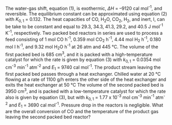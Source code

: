 The water-gas shift, equation (1), is exothermic, $\Delta H$ = –9120 cal mol^-1^, and reversible. The equilibrium constant can be approximated using equation (2) with $K_{0,1}$ = 0.132. The heat capacities of CO, H~2~O, CO~2~, H~2~, and inert, I, can be take to be constant and equal to 29.3, 34.3, 41.3, 29.2, and 40.5 J mol^-1^ K^-1^, respectively. Two packed bed reactors in series are used to process a feed consisting of 1 mol CO h^-1^, 0.359 mol CO~2~ h^-1^, 4.44 mol H~2~ h^-1^, 0.180 mol I h^-1^, and 9.32 mol H~2~O h^-1^ at 26 atm and 445 °C. The volume of the first packed bed is 685 cm^3^, and it is packed with a high-temperature catalyst for which the rate is given by equation (3) with $k_{0,1}$ = 0.0354 mol cm^-3^ min^-1^ atm^-2^ and $E_1$ = 9740 cal mol^-1^. The product stream leaving the first packed bed passes through a heat exchanger. Chilled water at 20 °C flowing at a rate of 1100 g/h enters the other side of the heat exchanger and exits the heat exchanger at 50 °C The volume of the second packed bed is 3950 cm^3^, and is packed with a low-temperature catalyst for which the rate also is given by equation (3), but  with $k_{0,1}$ = 1.77 x 10^-3^ mol cm^-3^ min^-1^ atm^-2^ and $E_1$ = 3690 cal mol^-1^. Pressure drop in the reactors is negligible. What are the overall conversion of CO and the temperature of the product gas leaving the second packed bed reactor?